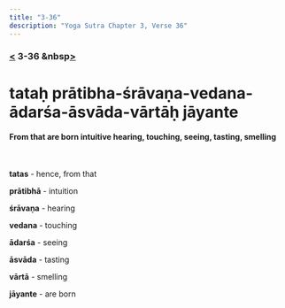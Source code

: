 ```yaml
---
title: "3-36"
description: "Yoga Sutra Chapter 3, Verse 36"
---
```


### [<](/Chapter-3/3-35) 3-36 &nbsp[>](/Chapter-3/3-37/)

# tataḥ prātibha-śrāvaṇa-vedana-ādarśa-āsvāda-vārtāḥ jāyante

#### From that are born intuitive hearing, touching, seeing, tasting, smelling

<br />

**tatas** - hence, from that

**prātibhā** - intuition

**śrāvaṇa** - hearing

**vedana** - touching

**ādarśa** - seeing

**āsvāda** - tasting

**vārtā** - smelling

**jāyante** - are born

<br />
